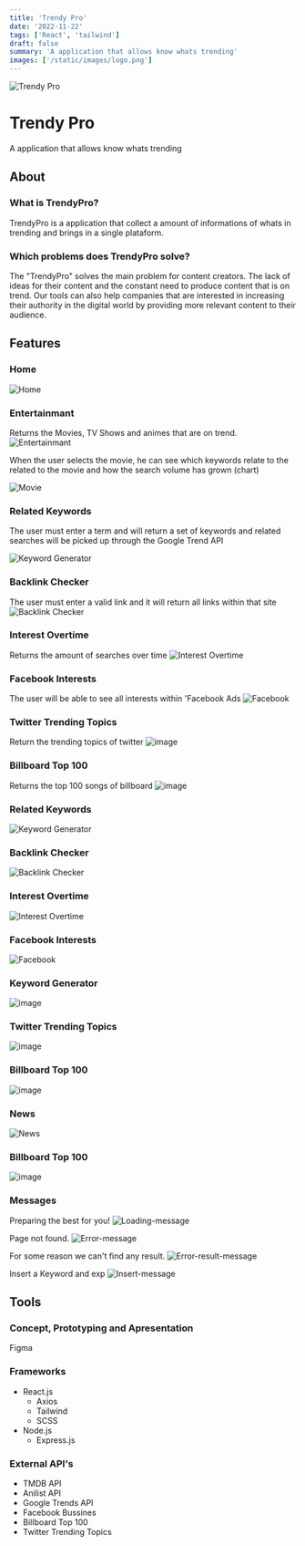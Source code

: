 ```yaml
---
title: 'Trendy Pro'
date: '2022-11-22'
tags: ['React', 'tailwind']
draft: false
summary: 'A application that allows know whats trending'
images: ['/static/images/logo.png']
---
```


![Trendy Pro](/static/images/logo.png)

# Trendy Pro

A application that allows know whats trending

## About

### What is TrendyPro?

TrendyPro is a application that collect a amount of informations of whats in trending and brings in a single plataform.

### Which problems does TrendyPro solve?

The "TrendyPro" solves the main problem for content creators. The lack of ideas for their content and the constant need to produce content that is on trend. Our tools can also help companies that are interested in increasing their authority in the digital world by providing more relevant content to their audience.

## Features

### Home

![Home](https://user-images.githubusercontent.com/51789882/206233801-85851af0-8878-41f6-aa60-650bd4f98457.png)

### Entertainmant

Returns the Movies, TV Shows and animes that are on trend.
![Entertainmant](https://user-images.githubusercontent.com/51789882/206233425-07e1639a-b243-4f33-a186-0d3d11faf9ac.png)

When the user selects the movie, he can see which keywords relate to the related to the movie and how the search volume has grown (chart)

![Movie](https://user-images.githubusercontent.com/51789882/206234726-98024c00-6558-40e2-90e2-041378b37c04.png)

### Related Keywords

The user must enter a term and will return a set of keywords and related searches will be picked up
through the Google Trend API

![Keyword Generator](https://user-images.githubusercontent.com/51789882/206233489-fae99042-c374-4a81-add6-3b2f9fb4452a.png)

### Backlink Checker

The user must enter a valid link and it will return all links within that site
![Backlink Checker](https://user-images.githubusercontent.com/51789882/206233525-95c63809-eef0-4243-a3fb-d6c3e828dfb3.png)

### Interest Overtime

Returns the amount of searches over time
![Interest Overtime](https://user-images.githubusercontent.com/51789882/206233564-583cdb1d-b86d-4d3d-9fe5-b1b2bf578734.png)

### Facebook Interests

The user will be able to see all interests within 'Facebook Ads
![Facebook](https://user-images.githubusercontent.com/51789882/206233606-3d0d768e-59e8-440c-9f83-df96717e814c.png)

### Twitter Trending Topics

Return the trending topics of twitter
![image](https://user-images.githubusercontent.com/51789882/206234015-99d295c1-2a4d-4e1e-8e02-2d7b3894223c.png)

### Billboard Top 100

Returns the top 100 songs of billboard
![image](https://user-images.githubusercontent.com/51789882/206234322-be361f22-84a2-4dec-a21b-8f4b32268d2b.png)

### Related Keywords

![Keyword Generator](https://user-images.githubusercontent.com/51789882/206233489-fae99042-c374-4a81-add6-3b2f9fb4452a.png)

### Backlink Checker

![Backlink Checker](https://user-images.githubusercontent.com/51789882/206233525-95c63809-eef0-4243-a3fb-d6c3e828dfb3.png)

### Interest Overtime

![Interest Overtime](https://user-images.githubusercontent.com/51789882/206233564-583cdb1d-b86d-4d3d-9fe5-b1b2bf578734.png)

### Facebook Interests

![Facebook](https://user-images.githubusercontent.com/51789882/206233606-3d0d768e-59e8-440c-9f83-df96717e814c.png)

### Keyword Generator

![image](https://user-images.githubusercontent.com/51789882/206234242-77bcb9d5-9907-4bdb-907b-589246c4db54.png)

### Twitter Trending Topics

![image](https://user-images.githubusercontent.com/51789882/206234015-99d295c1-2a4d-4e1e-8e02-2d7b3894223c.png)

### Billboard Top 100

![image](https://user-images.githubusercontent.com/51789882/206234322-be361f22-84a2-4dec-a21b-8f4b32268d2b.png)

### News

![News](https://user-images.githubusercontent.com/51789882/206235337-b7849e18-9ffe-4dd9-b1a1-c0aaf44d56e1.png)

### Billboard Top 100

![image](https://user-images.githubusercontent.com/51789882/206234322-be361f22-84a2-4dec-a21b-8f4b32268d2b.png)

### Messages

Preparing the best for you!
![Loading-message](https://user-images.githubusercontent.com/51789882/206235669-2ec89d15-8b38-4dec-a230-71215215c2f4.png)

Page not found.
![Error-message](https://user-images.githubusercontent.com/51789882/206235688-cb725e82-d6e9-41aa-ae5f-e5586437d53b.png)

For some reason we can't find any result.
![Error-result-message](https://user-images.githubusercontent.com/51789882/206235703-0cf312a5-fd64-4298-a067-4c1c1d5a72da.png)

Insert a Keyword and exp
![Insert-message](https://user-images.githubusercontent.com/51789882/206235714-d6e91fc8-10f0-4d35-a6d5-0c19b9700a40.png)

## Tools

### Concept, Prototyping and Apresentation

Figma

### Frameworks

- React.js
  - Axios
  - Tailwind
  - SCSS
- Node.js
  - Express.js

### External API's

- TMDB API
- Anilist API
- Google Trends API
- Facebook Bussines
- Billboard Top 100
- Twitter Trending Topics
